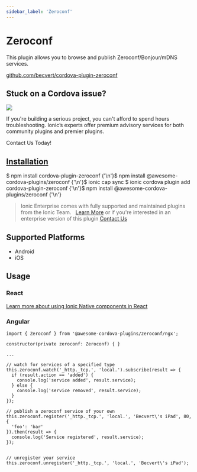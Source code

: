 ```yaml
---
sidebar_label: 'Zeroconf'
---
```



# Zeroconf

This plugin allows you to browse and publish Zeroconf/Bonjour/mDNS services.

<p>
  <a href="https://github.com/becvert/cordova-plugin-zeroconf" target="_blank" rel="noopener" className="git-link">github.com/becvert/cordova-plugin-zeroconf</a>
</p>

<h2>Stuck on a Cordova issue?</h2>
<DocsCard
  className="cordova-ee-card"
  header="Don't waste precious time on plugin issues."
  href="https://ionicframework.com/sales?product_of_interest=Ionic%20Native"
>
  <div>
    <img src="/docs/icons/native-cordova-bot.png" className="cordova-ee-img" />
    <p>If you're building a serious project, you can't afford to spend hours troubleshooting. Ionic’s experts offer premium advisory services for both community plugins and premier plugins.</p>
    <DocsButton className="native-ee-detail">Contact Us Today!</DocsButton>
  </div>
</DocsCard>

<h2 id="installation">
  <a href="#installation">Installation</a>
</h2>
<Tabs
  groupId="runtime"
  defaultValue="Capacitor"
  values={[
    { value: 'Capacitor', label: 'Capacitor' },
    { value: 'Cordova', label: 'Cordova' },
    { value: 'Enterprise', label: 'Enterprise' },
  ]}
>
  <TabItem value="Capacitor">
    <CodeBlock className="language-shell">
      $ npm install cordova-plugin-zeroconf {'\n'}$ npm install @awesome-cordova-plugins/zeroconf {'\n'}$ ionic cap sync
    </CodeBlock>
  </TabItem>
  <TabItem value="Cordova">
    <CodeBlock className="language-shell">
      $ ionic cordova plugin add cordova-plugin-zeroconf {'\n'}$ npm install @awesome-cordova-plugins/zeroconf {'\n'}
    </CodeBlock>
  </TabItem>
  <TabItem value="Enterprise">
    <blockquote>
      Ionic Enterprise comes with fully supported and maintained plugins from the Ionic Team. &nbsp;
      <a className="btn" href="https://ionic.io/docs/premier-plugins">Learn More</a> or if you're interested in an enterprise version of this plugin <a className="btn" href="https://ionicframework.com/sales?product_of_interest=Ionic%20Enterprise%20Engine">Contact Us</a>
    </blockquote>
  </TabItem>
</Tabs>

## Supported Platforms

- Android
- iOS

## Usage

### React

[Learn more about using Ionic Native components in React](../native-community.md#react)

### Angular

```tsx
import { Zeroconf } from '@awesome-cordova-plugins/zeroconf/ngx';

constructor(private zeroconf: Zeroconf) { }

...

// watch for services of a specified type
this.zeroconf.watch('_http._tcp.', 'local.').subscribe(result => {
  if (result.action == 'added') {
    console.log('service added', result.service);
  } else {
    console.log('service removed', result.service);
  }
});

// publish a zeroconf service of your own
this.zeroconf.register('_http._tcp.', 'local.', 'Becvert\'s iPad', 80, {
  'foo': 'bar'
}).then(result => {
  console.log('Service registered', result.service);
});


// unregister your service
this.zeroconf.unregister('_http._tcp.', 'local.', 'Becvert\'s iPad');
```

